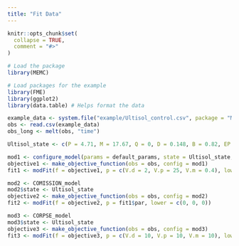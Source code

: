 ```yaml
---
title: "Fit Data"
---
```


```r
knitr::opts_chunk$set(
  collapse = TRUE,
  comment = "#>"
)
```

```r
# Load the package
library(MEMC)

# Load packages for the example
library(FME)
library(ggplot2)
library(data.table) # Helps format the data 
```

```r
example_data <- system.file("example/Ultisol_control.csv", package = "MEMC")
obs <- read.csv(example_data)
obs_long <- melt(obs, "time")
```


```r
Ultisol_state <- c(P = 4.71, M = 17.67, Q = 0, D = 0.148, B = 0.82, EP = 0.0082, EM = 0.0082, IC = 0, Tot = 23.484)
```

```r
mod1 <- configure_model(params = default_params, state = Ultisol_state, name = "MEND")
objective1 <- make_objective_function(obs = obs, config = mod1)
fit1 <- modFit(f = objective1, p = c(V.d = 2, V.p = 25, V.m = 0.4), lower = c(0, 0, 0))
```

```r
mod2 <- COMISSION_model
mod2$state <- Ultisol_state
objective2 <- make_objective_function(obs = obs, config = mod2)
fit2 <- modFit(f = objective2, p = fit1$par, lower = c(0, 0, 0))
```

```r
mod3 <- CORPSE_model
mod3$state <- Ultisol_state
objective3 <- make_objective_function(obs = obs, config = mod3)
fit3 <- modFit(f = objective3, p = c(V.d = 10, V.p = 10, V.m = 10), lower = c(0, 0, 0))
```
